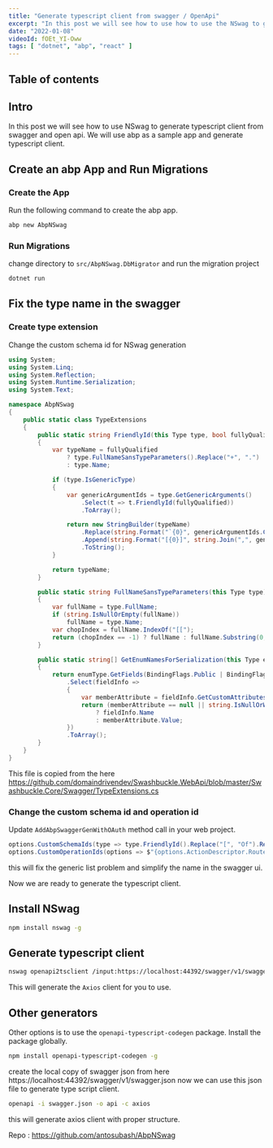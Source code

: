 ```yaml
---
title: "Generate typescript client from swagger / OpenApi"
excerpt: "In this post we will see how to use how to use the NSwag to generate a typescript client with ABP"
date: "2022-01-08"
videoId: fOEt_YI-Oww 
tags: [ "dotnet", "abp", "react" ]
---
```

## Table of contents

## Intro

In this post we will see how to use NSwag to generate typescript client from swagger and open api. We will use abp as a sample app and generate typescript client.

## Create an abp App and Run Migrations

### Create the App

Run the following command to create the abp app.

```bash
abp new AbpNSwag
```

### Run Migrations

change directory to `src/AbpNSwag.DbMigrator` and run the migration project

```bash
dotnet run
```

## Fix the type name in the swagger

### Create type extension

Change the custom schema id for NSwag generation

```cs
using System;
using System.Linq;
using System.Reflection;
using System.Runtime.Serialization;
using System.Text;

namespace AbpNSwag
{
    public static class TypeExtensions
    {
        public static string FriendlyId(this Type type, bool fullyQualified = false)
        {
            var typeName = fullyQualified
                ? type.FullNameSansTypeParameters().Replace("+", ".")
                : type.Name;

            if (type.IsGenericType)
            {
                var genericArgumentIds = type.GetGenericArguments()
                    .Select(t => t.FriendlyId(fullyQualified))
                    .ToArray();

                return new StringBuilder(typeName)
                    .Replace(string.Format("`{0}", genericArgumentIds.Count()), string.Empty)
                    .Append(string.Format("[{0}]", string.Join(",", genericArgumentIds).TrimEnd(',')))
                    .ToString();
            }

            return typeName;
        }

        public static string FullNameSansTypeParameters(this Type type)
        {
            var fullName = type.FullName;
            if (string.IsNullOrEmpty(fullName))
                fullName = type.Name;
            var chopIndex = fullName.IndexOf("[[");
            return (chopIndex == -1) ? fullName : fullName.Substring(0, chopIndex);
        }

        public static string[] GetEnumNamesForSerialization(this Type enumType)
        {
            return enumType.GetFields(BindingFlags.Public | BindingFlags.NonPublic | BindingFlags.Static)
                .Select(fieldInfo =>
                {
                    var memberAttribute = fieldInfo.GetCustomAttributes(false).OfType<EnumMemberAttribute>().FirstOrDefault();
                    return (memberAttribute == null || string.IsNullOrWhiteSpace(memberAttribute.Value))
                        ? fieldInfo.Name
                        : memberAttribute.Value;
                })
                .ToArray();
        }
    }
}
```

This file is copied from the here https://github.com/domaindrivendev/Swashbuckle.WebApi/blob/master/Swashbuckle.Core/Swagger/TypeExtensions.cs

### Change the custom schema id and operation id

Update `AddAbpSwaggerGenWithOAuth` method call in your web project.

```cs
options.CustomSchemaIds(type => type.FriendlyId().Replace("[", "Of").Replace("]", ""));
options.CustomOperationIds(options => $"{options.ActionDescriptor.RouteValues["controller"]}{options.ActionDescriptor.RouteValues["action"]}");
```

this will fix the generic list problem and simplify the name in the swagger ui.

Now we are ready to generate the typescript client.

## Install NSwag

```bash
npm install nswag -g
```

## Generate typescript client

```bash
nswag openapi2tsclient /input:https://localhost:44392/swagger/v1/swagger.json /output:generated/MyProjectModels.ts /typeScriptTemplate Axios
```

This will generate the `Axios` client for you to use.

## Other generators

Other options is to use the `openapi-typescript-codegen` package. Install the package globally.

```bash
npm install openapi-typescript-codegen -g
```

create the local copy of swagger json from here https://localhost:44392/swagger/v1/swagger.json now we can use this json file to generate type script client.

```bash
openapi -i swagger.json -o api -c axios
```

this will generate axios client with proper structure.

Repo : https://github.com/antosubash/AbpNSwag
